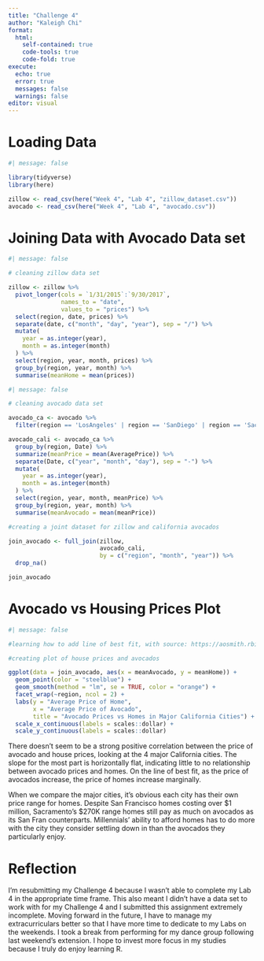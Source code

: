 ```yaml
---
title: "Challenge 4"
author: "Kaleigh Chi"
format: 
  html:
    self-contained: true
    code-tools: true
    code-fold: true
execute:
  echo: true
  error: true
  messages: false
  warnings: false
editor: visual
---
```


# Loading Data

```r
#| message: false

library(tidyverse)
library(here)

zillow <- read_csv(here("Week 4", "Lab 4", "zillow_dataset.csv"))
avocado <- read_csv(here("Week 4", "Lab 4", "avocado.csv"))
```

# Joining Data with Avocado Data set

```r
#| message: false

# cleaning zillow data set

zillow <- zillow %>%
  pivot_longer(cols = `1/31/2015`:`9/30/2017`,
               names_to = "date",
               values_to = "prices") %>%
  select(region, date, prices) %>%
  separate(date, c("month", "day", "year"), sep = "/") %>%
  mutate(
    year = as.integer(year),
    month = as.integer(month)
  ) %>%
  select(region, year, month, prices) %>%
  group_by(region, year, month) %>%
  summarise(meanHome = mean(prices))
```

```r
#| message: false

# cleaning avocado data set

avocado_ca <- avocado %>%
  filter(region == 'LosAngeles' | region == 'SanDiego' | region == 'Sacramento' | region == 'SanFrancisco')

avocado_cali <- avocado_ca %>%
  group_by(region, Date) %>%
  summarize(meanPrice = mean(AveragePrice)) %>%
  separate(Date, c("year", "month", "day"), sep = "-") %>%
  mutate(
    year = as.integer(year),
    month = as.integer(month)
  ) %>%
  select(region, year, month, meanPrice) %>%
  group_by(region, year, month) %>%
  summarise(meanAvocado = mean(meanPrice)) 
```

```r
#creating a joint dataset for zillow and california avocados

join_avocado <- full_join(zillow, 
                          avocado_cali, 
                          by = c("region", "month", "year")) %>%
  drop_na()

join_avocado
```

# Avocado vs Housing Prices Plot

```r
#| message: false

#learning how to add line of best fit, with source: https://aosmith.rbind.io/2018/11/16/plot-fitted-lines/

#creating plot of house prices and avocados

ggplot(data = join_avocado, aes(x = meanAvocado, y = meanHome)) +
  geom_point(color = "steelblue") +
  geom_smooth(method = "lm", se = TRUE, color = "orange") +
  facet_wrap(~region, ncol = 2) +
  labs(y = "Average Price of Home",
       x = "Average Price of Avocado",
       title = "Avocado Prices vs Homes in Major California Cities") +
  scale_x_continuous(labels = scales::dollar) +
  scale_y_continuous(labels = scales::dollar) 
```

There doesn't seem to be a strong positive correlation between the price of avocado and house prices, looking at the 4 major California cities. The slope for the most part is horizontally flat, indicating little to no relationship between avocado prices and homes. On the line of best fit, as the price of avocados increase, the price of homes increase marginally.

When we compare the major cities, it's obvious each city has their own price range for homes. Despite San Francisco homes costing over \$1 million, Sacramento's \$270K range homes still pay as much on avocados as its San Fran counterparts. Millennials' ability to afford homes has to do more with the city they consider settling down in than the avocados they particularly enjoy.

# Reflection

I'm resubmitting my Challenge 4 because I wasn't able to complete my Lab 4 in the appropriate time frame. This also meant I didn't have a data set to work with for my Challenge 4 and I submitted this assignment extremely incomplete. Moving forward in the future, I have to manage my extracurriculars better so that I have more time to dedicate to my Labs on the weekends. I took a break from performing for my dance group following last weekend's extension. I hope to invest more focus in my studies because I truly do enjoy learning R.
